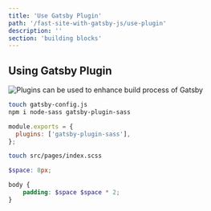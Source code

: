 ```yaml
---
title: 'Use Gatsby Plugin'
path: '/fast-site-with-gatsby-js/use-plugin'
description: ''
section: 'building blocks'
---
```


## Using Gatsby Plugin

![Plugins can be used to enhance build process of Gatsby](gatsbyjs-overview-highlight-build.png)

```bash
touch gatsby-config.js
npm i node-sass gatsby-plugin-sass
```

```javascript fileName=gatsby-config.js
module.exports = {
  plugins: ['gatsby-plugin-sass'],
};
```

```bash
touch src/pages/index.scss
```

```scss
$space: 8px;

body {
    padding: $space $space * 2;
}
```